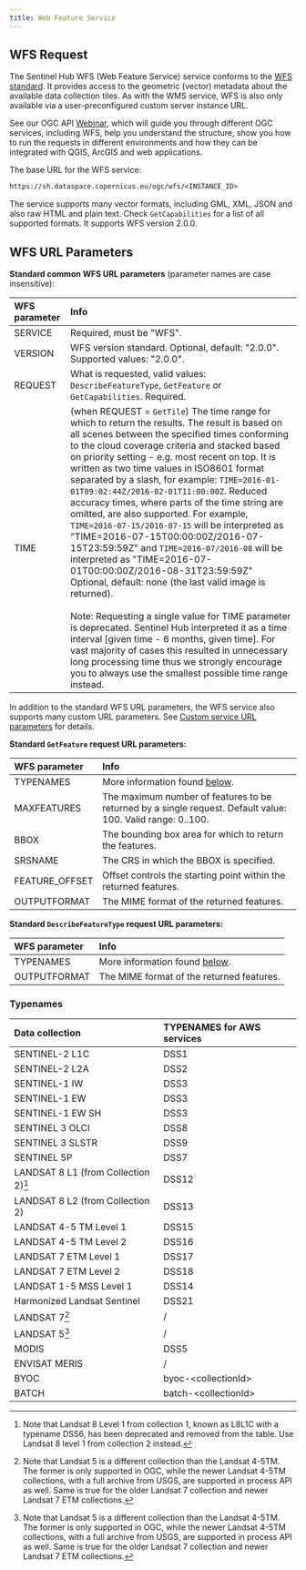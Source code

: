 ```yaml
---
title: Web Feature Service
---
```


## WFS Request

The Sentinel Hub WFS (Web Feature Service) service conforms to the [WFS
standard](https://www.ogc.org/standard/wfs/){target="_blank"}. It
provides access to the geometric (vector) metadata about the available
data collection tiles. As with the WMS service, WFS is also only
available via a user-preconfigured custom server instance URL.

See our OGC API
[Webinar](https://www.youtube.com/watch?v=CBIlTOl2po4){target="_blank"},
which will guide you through different OGC services, including WFS, help
you understand the structure, show you how to run the requests in
different environments and how they can be integrated with QGIS, ArcGIS
and web applications.

The base URL for the WFS service:

``` default
https://sh.dataspace.copernicus.eu/ogc/wfs/<INSTANCE_ID>
```

The service supports many vector formats, including GML, XML, JSON and
also raw HTML and plain text. Check `GetCapabilities` for a list of all
supported formats. It supports WFS version 2.0.0.

## WFS URL Parameters

**Standard common WFS URL parameters** (parameter names are case
insensitive):

  WFS parameter   Info
  --------------- --------------------------------------------------------------------------------------------------------------------------------------------------------------------------------------------------------------------------------------------------------------------------------------------------------------------------------------------------------------------------------------------------------------------------------------------------------------------------------------------------------------------------------------------------------------------------------------------------------------------------------------------------------------------------------------------------------------------------------------------------------------------------------------------------------------------------------------------------------------------------------------------------------------------------------------------------------------------------------------------------------------------------------------------------------------------------------------------------------------------------------------------------
  SERVICE         Required, must be \"WFS\".
  VERSION         WFS version standard. Optional, default: \"2.0.0\". Supported values: \"2.0.0\".
  REQUEST         What is requested, valid values: `DescribeFeatureType`, `GetFeature` or `GetCapabilities`. Required.
  TIME            (when REQUEST = `GetTile`) The time range for which to return the results. The result is based on all scenes between the specified times conforming to the cloud coverage criteria and stacked based on priority setting - e.g. most recent on top. It is written as two time values in ISO8601 format separated by a slash, for example: `TIME=2016-01-01T09:02:44Z/2016-02-01T11:00:00Z`. Reduced accuracy times, where parts of the time string are omitted, are also supported. For example, `TIME=2016-07-15/2016-07-15` will be interpreted as \"TIME=2016-07-15T00:00:00Z/2016-07-15T23:59:59Z\" and `TIME=2016-07/2016-08` will be interpreted as \"TIME=2016-07-01T00:00:00Z/2016-08-31T23:59:59Z\" `<br/>`{=html} Optional, default: none (the last valid image is returned). `<br/>`{=html}`<br/>`{=html} Note: Requesting a single value for TIME parameter is deprecated. Sentinel Hub interpreted it as a time interval \[given time - 6 months, given time\]. For vast majority of cases this resulted in unnecessary long processing time thus we strongly encourage you to always use the smallest possible time range instead.

In addition to the standard WFS URL parameters, the WFS service also
supports many custom URL parameters. See [Custom service URL
parameters](/APIs/SentinelHub/OGC/AdditionalRequestParameters.qmd) for
details.

**Standard `GetFeature` request URL parameters:**

  WFS parameter    Info
  ---------------- -------------------------------------------------------------------------------------------------------------
  TYPENAMES        More information found [below](/APIs/SentinelHub/OGC/WFS.qmd#typenames).
  MAXFEATURES      The maximum number of features to be returned by a single request. Default value: 100. Valid range: 0..100.
  BBOX             The bounding box area for which to return the features.
  SRSNAME          The CRS in which the BBOX is specified.
  FEATURE_OFFSET   Offset controls the starting point within the returned features.
  OUTPUTFORMAT     The MIME format of the returned features.

**Standard `DescribeFeatureType` request URL parameters:**

  WFS parameter   Info
  --------------- --------------------------------------------------------------------------
  TYPENAMES       More information found [below](/APIs/SentinelHub/OGC/WFS.qmd#typenames).
  OUTPUTFORMAT    The MIME format of the returned features.

### Typenames

  Data collection                        TYPENAMES for AWS services
  -------------------------------------- ----------------------------
  SENTINEL-2 L1C                         DSS1
  SENTINEL-2 L2A                         DSS2
  SENTINEL-1 IW                          DSS3
  SENTINEL-1 EW                          DSS3
  SENTINEL-1 EW SH                       DSS3
  SENTINEL 3 OLCI                        DSS8
  SENTINEL 3 SLSTR                       DSS9
  SENTINEL 5P                            DSS7
  LANDSAT 8 L1 (from Collection 2)[^1]   DSS12
  LANDSAT 8 L2 (from Collection 2)       DSS13
  LANDSAT 4-5 TM Level 1                 DSS15
  LANDSAT 4-5 TM Level 2                 DSS16
  LANDSAT 7 ETM Level 1                  DSS17
  LANDSAT 7 ETM Level 2                  DSS18
  LANDSAT 1-5 MSS Level 1                DSS14
  Harmonized Landsat Sentinel            DSS21
  LANDSAT 7[^2]                          /
  LANDSAT 5[^3]                          /
  MODIS                                  DSS5
  ENVISAT MERIS                          /
  BYOC                                   byoc-\<collectionId\>
  BATCH                                  batch-\<collectionId\>

[^1]: Note that Landsat 8 Level 1 from collection 1, known as L8L1C with
    a typename DSS6, has been deprecated and removed from the table. Use
    Landsat 8 level 1 from collection 2 instead.

[^2]: Note that Landsat 5 is a different collection than the Landsat
    4-5TM. The former is only supported in OGC, while the newer Landsat
    4-5TM collections, with a full archive from USGS, are supported in
    process API as well. Same is true for the older Landsat 7 collection
    and newer Landsat 7 ETM collections.

[^3]: Note that Landsat 5 is a different collection than the Landsat
    4-5TM. The former is only supported in OGC, while the newer Landsat
    4-5TM collections, with a full archive from USGS, are supported in
    process API as well. Same is true for the older Landsat 7 collection
    and newer Landsat 7 ETM collections.
